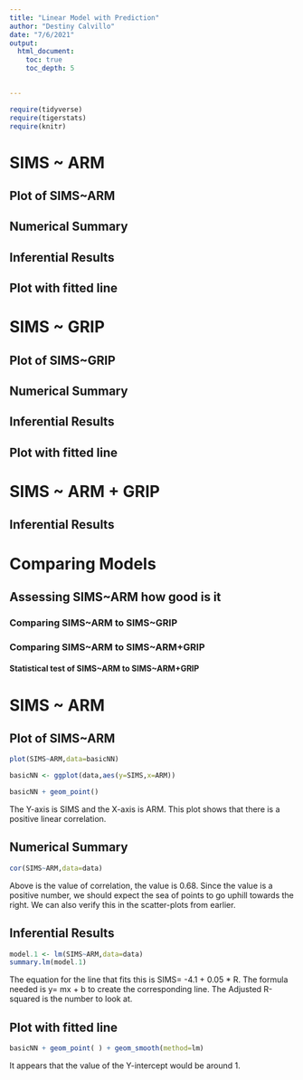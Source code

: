 ```yaml
---
title: "Linear Model with Prediction"
author: "Destiny Calvillo"
date: "7/6/2021"
output: 
  html_document:
    toc: true
    toc_depth: 5
  

---
```


```r
require(tidyverse)
require(tigerstats)
require(knitr)
```
# SIMS ~ ARM
## Plot of SIMS~ARM
## Numerical Summary
## Inferential Results
## Plot with fitted line
# SIMS ~ GRIP
## Plot of SIMS~GRIP
## Numerical Summary
## Inferential Results
## Plot with fitted line
# SIMS ~ ARM + GRIP
## Inferential Results
# Comparing Models
## Assessing SIMS~ARM how good is it
### Comparing SIMS~ARM to SIMS~GRIP
### Comparing SIMS~ARM to SIMS~ARM+GRIP 
#### Statistical test of SIMS~ARM to SIMS~ARM+GRIP 


# SIMS ~ ARM
## Plot of SIMS~ARM
```r
plot(SIMS~ARM,data=basicNN)
```
```r
basicNN <- ggplot(data,aes(y=SIMS,x=ARM))
```
```r
basicNN + geom_point()
```

The Y-axis is SIMS and the X-axis is ARM. This plot shows that there is a positive linear correlation. 

## Numerical Summary

```r
cor(SIMS~ARM,data=data)
```

Above is the value of correlation, the value is 0.68. Since the value is a positive number, we should expect the sea of points to go uphill towards the right. We can also verify this in the scatter-plots from earlier. 

## Inferential Results
  
```r
model.1 <- lm(SIMS~ARM,data=data)
summary.lm(model.1)
```

The equation for the line that fits this is SIMS= -4.1 + 0.05 * R. The formula needed is y= mx + b to create the corresponding line. The Adjusted R-squared is the number to look at. 

## Plot with fitted line
  
```r
basicNN + geom_point( ) + geom_smooth(method=lm)
``` 

It appears that the value of the Y-intercept would be around 1. 
